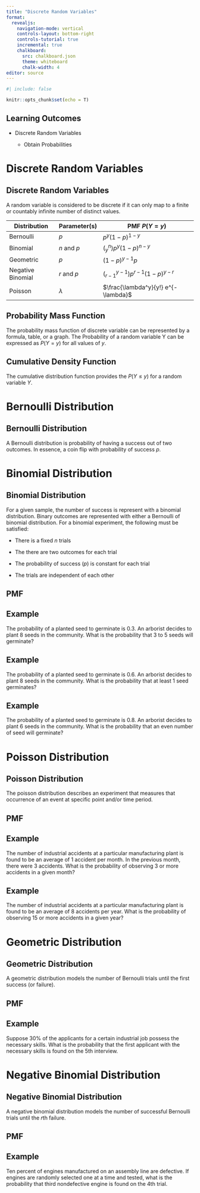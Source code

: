 ```yaml
---
title: "Discrete Random Variables"
format:
  revealjs:
    navigation-mode: vertical
    controls-layout: bottom-right
    controls-tutorial: true
    incremental: true 
    chalkboard:
      src: chalkboard.json
      theme: whiteboard
      chalk-width: 4
editor: source
---
```


```r
#| include: false

knitr::opts_chunk$set(echo = T)

```

## Learning Outcomes

-   Discrete Random Variables

    -   Obtain Probabilities

# Discrete Random Variables

## Discrete Random Variables

A random variable is considered to be discrete if it can only map to a finite or countably infinite number of distinct values.

::: fragment
| Distribution      | Parameter(s) | PMF $P(Y=y)$                        |
|-------------------|--------------|-------------------------------------|
| Bernoulli         | $p$          | $p^y(1-p)^{1-y}$                    |
| Binomial          | $n$ and $p$  | $(^n_y)p^y(1-p)^{n-y}$              |
| Geometric         | $p$          | $(1-p)^{y-1}p$                      |
| Negative Binomial | $r$ and $p$  | $(^{y-1}_{r-1})p^{r-1}(1-p)^{y-r}$  |
| Poisson           | $\lambda$    | $\frac{\lambda^y}{y!} e^{-\lambda}$ |
:::

## Probability Mass Function

The probability mass function of discrete variable can be represented by a formula, table, or a graph. The Probability of a random variable Y can be expressed as $P(Y=y)$ for all values of $y$.

## Cumulative Density Function

The cumulative distribution function provides the $P(Y\leq y)$ for a random variable $Y$.

# Bernoulli Distribution

## Bernoulli Distribution

A Bernoulli distribution is probability of having a success out of two outcomes. In essence, a coin flip with probability of success $p$.

# Binomial Distribution

## Binomial Distribution

For a given sample, the number of success is represent with a binomial distribution. Binary outcomes are represented with either a Bernoulli of binomial distribution. For a binomial experiment, the following must be satisfied:

::: fragment
-   There is a fixed $n$ trials

-   The there are two outcomes for each trial

-   The probability of success ($p$) is constant for each trial

-   The trials are independent of each other
:::

## PMF

## Example

The probability of a planted seed to germinate is 0.3. An arborist decides to plant 8 seeds in the community. What is the probability that 3 to 5 seeds will germinate?

## Example

The probability of a planted seed to germinate is 0.6. An arborist decides to plant 8 seeds in the community. What is the probability that at least 1 seed germinates?

## Example

The probability of a planted seed to germinate is 0.8. An arborist decides to plant 6 seeds in the community. What is the probability that an even number of seed will germinate?

# Poisson Distribution

## Poisson Distribution

The poisson distribution describes an experiment that measures that occurrence of an event at specific point and/or time period.

## PMF

## Example

The number of industrial accidents at a particular manufacturing plant is found to be an average of 1 accident per month. In the previous month, there were 3 accidents. What is the probability of observing 3 or more accidents in a given month?

## Example

The number of industrial accidents at a particular manufacturing plant is found to be an average of 8 accidents per year. What is the probability of observing 15 or more accidents in a given year?

# Geometric Distribution

## Geometric Distribution

A geometric distribution models the number of Bernoulli trials until the first success (or failure).

## PMF

## Example

Suppose 30% of the applicants for a certain industrial job possess the necessary skills. What is the probability that the first applicant with the necessary skills is found on the 5th interview.

# Negative Binomial Distribution

## Negative Binomial Distribution

A negative binomial distribution models the number of successful Bernoulli trials until the $r$th failure.

## PMF

## Example

Ten percent of engines manufactured on an assembly line are defective. If engines are randomly selected one at a time and tested, what is the probability that third nondefective engine is found on the 4th trial.